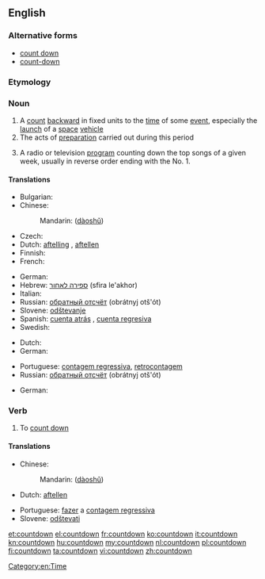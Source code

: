 {{also|Countdown}}
==English==
{{wikipedia}}

===Alternative forms===
* [[count down]]
* [[count-down]]

===Etymology===
{{compound|count|down}}

===Noun===
{{en-noun}}

# A [[count]] [[backward]] in fixed units to the [[time]] of some [[event]], especially the [[launch]] of a [[space]] [[vehicle]]
# The acts of [[preparation]] carried out during this period
# {{slang}} A radio or television [[program]] counting down the top songs of a given week, usually in reverse order ending with the No. 1.

====Translations====
{{trans-top|A count backward to the time of some event}}
* Bulgarian: {{t|bg|отброяване|n}}
* Chinese:
*: Mandarin: {{zh-ts|[[倒]][[數]]|[[倒]][[数]]}} ([[dào]][[shǔ]])
* Czech: {{t-|cs|odpočítávání|n}}
* Dutch: [[aftelling]] {{f}}, [[aftellen]] {{n}}
* Finnish: {{t-|fi|lähtölaskenta}}
* French: {{t+|fr|compte à rebours|m}}
{{trans-mid}}
* German: {{t+|de|Countdown|m}}
* Hebrew: [[ספירה לאחור]] (sfira le'akhor) {{f}}
* Italian: {{t-|it|conto alla rovescia|m}}
* Russian: [[обратный отсчёт]] (obrátnyj otš'ót) {{m}}
* Slovene: [[odštevanje]] {{n}}
* Spanish: [[cuenta atrás]] {{f}} {{qualifier|Spain}}, [[cuenta regresiva]] {{f}} {{qualifier|Latin America}}
* Swedish: {{t|sv|nedräkning|c}}
{{trans-bottom}}

{{trans-top|The acts of preparation carried out during this period}}
* Dutch: {{t-|nl|aftelling|f}}
* German: {{t+|de|Zeitkontrolle|f}}
{{trans-mid}}
* Portuguese: [[contagem regressiva]], [[retrocontagem]] {{f}}
* Russian: [[обратный отсчёт]] (obrátnyj otš'ót) {{m}}
{{trans-bottom}}

{{trans-top|A radio or television program counting down the top songs of a given week}}
* German: {{t+|de|Countdown|m}}
{{trans-mid}}
{{trans-bottom}}

===Verb===
{{head|en|verb}}

# {{nonstandard}} To [[count down]]

====Translations====
{{trans-top|to count down}}
* Chinese:
*: Mandarin: {{zh-ts|[[倒]][[數]]|[[倒]][[数]]}} ([[dào]][[shǔ]])
* Dutch: [[aftellen]]
{{trans-mid}}
* Portuguese: [[fazer]] a [[contagem regressiva]]
* Slovene: [[odštevati]]
{{trans-bottom}}

[[Category:en:Time]]

[[et:countdown]]
[[el:countdown]]
[[fr:countdown]]
[[ko:countdown]]
[[it:countdown]]
[[kn:countdown]]
[[hu:countdown]]
[[my:countdown]]
[[nl:countdown]]
[[pl:countdown]]
[[fi:countdown]]
[[ta:countdown]]
[[vi:countdown]]
[[zh:countdown]]